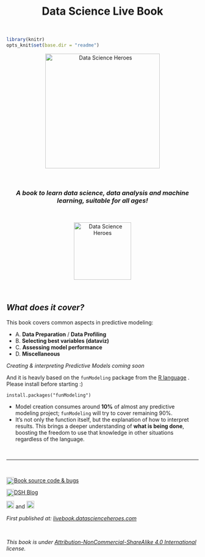 <center> <h1> Data Science Live Book</h1> </center>

<br>

```r
library(knitr)
opts_knit$set(base.dir = "readme")
```

<p align="center">
<img src="readme/logo4.JPG" width="300px" alt="Data Science Heroes" align="center">
</p>

<br>

<center><i><h3>A book to learn data science, data analysis and machine learning, suitable for all ages!</h3></i></center>


<br>

<p align="center">
<img src="readme/cover_logo.png" width="150px" alt="Data Science Heroes" align="center">
</p>

<br>

## _What does it cover?_

This book covers common aspects in predictive modeling:

+  A. **Data Preparation** / **Data Profiling**
+  B. **Selecting best variables (dataviz)**
+  C. **Assessing model performance**
+  D. **Miscellaneous**

_Creating & interpreting Predictive Models coming soon_

And it is heavly based on the `funModeling` package from the <a href="https://cloud.r-project.org">R language</a> . Please install before starting :) 

`install.packages("funModeling")`



* Model creation consumes around **10%** of almost any predictive modeling project; `funModeling` will try to cover remaining 90%. 
* It's not only the function itself, but the explanation of how to interpret results. This brings a deeper understanding of **what is being done**, boosting the freedom to use that knowledge in other situations regardless of the language.

<br>


-------

<br>


<div>
<a href="https://github.com/pablo14/data-science-live-book" target="blank">Book source code & bugs 
<img src="http://datascienceheroes.com/img/blog/github_logo.PNG" height="20" width="20" style="  float:left; margin:auto;" alt="Github Data Science Live Book">
</a><span style=""></span>
</div>

<div>
<a href="http://blog.datascienceheroes.com" target="blank">
<img src="http://datascienceheroes.com/img/blog/logo_dsh.png" height="20" width="20" alt="Data Science Heroes Blog" style="align:left; float:left; margin:auto;" style="border-radius:5px;">DSH Blog
</a>
</div>

<div>

<a href="https://www.facebook.com/datasciheroes" target="blank">
<img src="http://datascienceheroes.com/img/blog/fb_logo.PNG" height="20" width="20" style="margin:auto;" alt="Data Science Heroes Facebook"></a> and <a href="https://twitter.com/DataSciHeroes" target="blank">
<img src="http://datascienceheroes.com/img/blog/twitter_logo.PNG" height="20" width="20" style="margin:auto" alt="Data Science Heroes Twitter">
</a>
</div>

_First published at: <a href="http://livebook.datascienceheroes.com">livebook.datascienceheroes.com</a>_

<br>


_This book is under <a href="https://creativecommons.org/licenses/by-nc-sa/4.0/" target="blank">Attribution-NonCommercial-ShareAlike 4.0 International</a> license._

 



